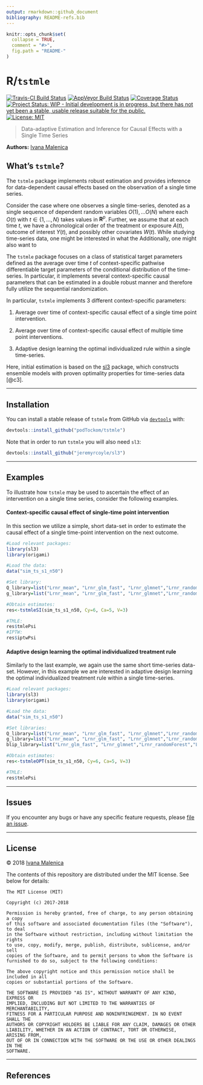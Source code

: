 ```yaml
---
output: rmarkdown::github_document
bibliography: README-refs.bib
---
```


<!-- README.md is generated from README.Rmd. Please edit that file -->

```r
knitr::opts_chunk$set(
  collapse = TRUE,
  comment = "#>",
  fig.path = "README-"
)
```

# R/`tstmle`

[![Travis-CI Build Status](https://travis-ci.org/podTockom/tstmle.svg?branch=master)](https://travis-ci.org/podTockom/tstmle)
[![AppVeyor Build  Status](https://ci.appveyor.com/api/projects/status/github/podTockom/tstmle?branch=master&svg=true)](https://ci.appveyor.com/project/podTockom/tstmle)
[![Coverage Status](https://img.shields.io/codecov/c/github/podTockom/tstmle/master.svg)](https://codecov.io/github/podTockom/tstmle?branch=master)
[![Project Status: WIP - Initial development is in progress, but there has not yet been a stable, usable release suitable for the public.](http://www.repostatus.org/badges/latest/wip.svg)](http://www.repostatus.org/#wip)
[![License: MIT](https://img.shields.io/badge/License-MIT-yellow.svg)](https://opensource.org/licenses/MIT)

> Data-adaptive Estimation and Inference for Causal Effects with a Single Time Series

__Authors:__ [Ivana Malenica](https://github.com/podTockom)

## What's `tstmle`?

The `tstmle` package implements robust estimation and provides inference for data-dependent causal effects based on the observation of a single time series.

Consider the case where one observes a single time-series, denoted as a single sequence of dependent random variables $O(1), \dots O(N)$ where each $O(t)$ with $t \in \{1, \dots ,N\}$ takes values in $\mathbf{R}^p$. Further, we assume that at each time $t$, we have a chronological order of the treatment or exposure $A(t)$, outcome of interest $Y(t)$, and possibly other covariates $W(t)$. While studying time-series data, one might be interested in what the \textbf{conditional mean of the outcome would have been had we intervened on one or more of the treatment nodes in the observed time-series.} Additionally, one might also want to \textbf{learn the optimal treatment rule for the single unit over time.} 

The `tstmle` package focuses on a class of statistical target parameters defined as the average over time $t$ of context-specific pathwise differentiable target parameters of the conditional distribution of the time-series. In particular, it implements several context-specific causal parameters that can be estimated in a double robust manner and therefore fully utilize the sequential randomization.

In particular, `tstmle` implements 3 different context-specific parameters:

1. Average over time of context-specific causal effect of a single time point intervention. 

2. Average over time of context-specific causal effect of multiple time point interventions.

3. Adaptive design learning the optimal individualized rule within a single time-series.

Here, initial estimation is based on the [sl3](https://github.com/jeremyrcoyle/sl3) package, which constructs ensemble models with proven optimality properties for time-series data [@c3].

---

## Installation

You can install a stable release of `tstmle` from GitHub via
[`devtools`](https://www.rstudio.com/products/rpackages/devtools/) with:

```r
devtools::install_github("podTockom/tstmle")
```

Note that in order to run `tstmle` you will also need `sl3`:

```r
devtools::install_github("jeremyrcoyle/sl3")
```

<!--

In the future, the package will be available from
[CRAN](https://cran.r-project.org/) and can be installed via

```r
install.packages("tstmle")
```

-->

---

## Examples

To illustrate how `tstmle` may be used to ascertain the effect of an
intervention on a single time series, consider the following examples.

#### Context-specific causal effect of single-time point intervention

In this section we utilize a simple, short data-set in order to estimate the causal effect of a 
single time-point intervention on the next outcome. 

```r
#Load relevant packages:
library(sl3)
library(origami)

#Load the data:
data("sim_ts_s1_n50")

#Set library:
Q_library=list("Lrnr_mean", "Lrnr_glm_fast", "Lrnr_glmnet","Lrnr_randomForest","Lrnr_xgboost")
g_library=list("Lrnr_mean", "Lrnr_glm_fast", "Lrnr_glmnet","Lrnr_randomForest","Lrnr_xgboost")

#Obtain estimates:
res<-tstmleSI(sim_ts_s1_n50, Cy=6, Ca=5, V=3)

#TMLE:
res$tmlePsi
#IPTW:
res$iptwPsi

```

#### Adaptive design learning the optimal individualized treatment rule

Similarly to the last example, we again use the same short time-series data-set. However, in this example we are interested in adaptive design learning the optimal individualized treatment rule within a single time-series. 

```r
#Load relevant packages:
library(sl3)
library(origami)

#Load the data:
data("sim_ts_s1_n50")

#Set libraries:
Q_library=list("Lrnr_mean", "Lrnr_glm_fast", "Lrnr_glmnet","Lrnr_randomForest","Lrnr_xgboost")
g_library=list("Lrnr_mean", "Lrnr_glm_fast", "Lrnr_glmnet","Lrnr_randomForest","Lrnr_xgboost")
blip_library=list("Lrnr_glm_fast", "Lrnr_glmnet","Lrnr_randomForest","Lrnr_xgboost", "Lrnr_nnls")

#Obtain estimates:
res<-tstmleOPT(sim_ts_s1_n50, Cy=6, Ca=5, V=3)

#TMLE:
res$tmlePsi

```

---

## Issues

If you encounter any bugs or have any specific feature requests, please [file an
issue](https://github.com/podTockom/tstmle/issues).

---

## License

&copy; 2018 [Ivana Malenica](https://github.com/podTockom)

The contents of this repository are distributed under the MIT license. See
below for details:
```
The MIT License (MIT)

Copyright (c) 2017-2018

Permission is hereby granted, free of charge, to any person obtaining a copy
of this software and associated documentation files (the "Software"), to deal
in the Software without restriction, including without limitation the rights
to use, copy, modify, merge, publish, distribute, sublicense, and/or sell
copies of the Software, and to permit persons to whom the Software is
furnished to do so, subject to the following conditions:

The above copyright notice and this permission notice shall be included in all
copies or substantial portions of the Software.

THE SOFTWARE IS PROVIDED "AS IS", WITHOUT WARRANTY OF ANY KIND, EXPRESS OR
IMPLIED, INCLUDING BUT NOT LIMITED TO THE WARRANTIES OF MERCHANTABILITY,
FITNESS FOR A PARTICULAR PURPOSE AND NONINFRINGEMENT. IN NO EVENT SHALL THE
AUTHORS OR COPYRIGHT HOLDERS BE LIABLE FOR ANY CLAIM, DAMAGES OR OTHER
LIABILITY, WHETHER IN AN ACTION OF CONTRACT, TORT OR OTHERWISE, ARISING FROM,
OUT OF OR IN CONNECTION WITH THE SOFTWARE OR THE USE OR OTHER DEALINGS IN THE
SOFTWARE.
```

---

## References

